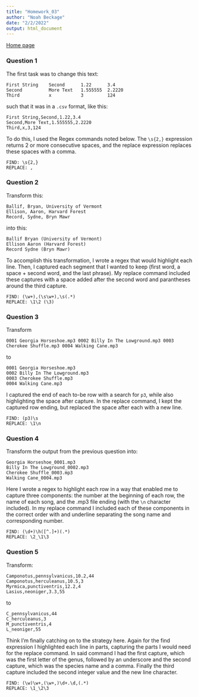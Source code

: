 ```yaml
---
title: "Homework_03"
author: "Noah Beckage"
date: "2/2/2022"
output: html_document
---
```


[Home page](index.html)


### Question 1
The first task was to change this text:
```
First String    Second      1.22      3.4
Second          More Text   1.555555  2.2220
Third           x           3         124
```
such that it was in a `.csv` format, like this:
```
First String,Second,1.22,3.4
Second,More Text,1.555555,2.2220
Third,x,3,124
```

To do this, I used the Regex commands noted below. The `\s{2,}` expression returns 2 or more consecutive spaces, and the replace expression replaces these spaces with a comma.

```
FIND: \s{2,}
REPLACE: ,
```

### Question 2 
Transform this:
```
Ballif, Bryan, University of Vermont
Ellison, Aaron, Harvard Forest
Record, Sydne, Bryn Mawr
```
into this:
```
Ballif Bryan (University of Vermont)
Ellison Aaron (Harvard Forest)
Record Sydne (Bryn Mawr)
```
To accomplish this transformation, I wrote a regex that would highlight each line. Then, I captured each segment that I wanted to keep (first word, a space + second word, and the last phrase). My replace command included these captures with a space added after the second word and parantheses around the third capture.

```
FIND: (\w+),(\s\w+),\s(.*)
REPLACE: \1\2 (\3)
```

### Question 3
Transform
```
0001 Georgia Horseshoe.mp3 0002 Billy In The Lowground.mp3 0003 Cherokee Shuffle.mp3 0004 Walking Cane.mp3
```
to
```
0001 Georgia Horseshoe.mp3
0002 Billy In The Lowground.mp3
0003 Cherokee Shuffle.mp3
0004 Walking Cane.mp3
```

I captured the end of each to-be row with a search for `p3`, while also highlighting the space after capture. In the replace command, I kept the captured row ending, but replaced the space after each with a new line.

```
FIND: (p3)\s
REPLACE: \1\n
```

### Question 4
Transform the output from the previous question into:
```
Georgia Horseshoe_0001.mp3
Billy In The Lowground_0002.mp3
Cherokee Shuffle_0003.mp3
Walking Cane_0004.mp3
```

Here I wrote a regex to highlight each row in a way that enabled me to capture three components: the number at the beginning of each row, the name of each song, and the .mp3 file ending (with the `\n` character included). In my replace command I included each of these components in the correct order with and underline separating the song name and corresponding number.

```
FIND: (\d+)\h([^.]+)(.*)
REPLACE: \2_\1\3
```

### Question 5
Transform:
```
Camponotus,pennsylvanicus,10.2,44
Camponotus,herculeanus,10.5,3
Myrmica,punctiventris,12.2,4
Lasius,neoniger,3.3,55
```
to
```
C_pennsylvanicus,44
C_herculeanus,3
M_punctiventris,4
L_neoniger,55
```

Think I'm finally catching on to the strategy here. Again for the find expression I highlighted each line in parts, capturing the parts I would need for the replace command. In said command I had the first capture, which was the first letter of the genus, followed by an underscore and the second capture, which was the species name and a comma. Finally the third capture included the second integer value and the new line character.

```
FIND: (\w)\w+,(\w+,)\d+.\d,(.*)
REPLACE: \1_\2\3
```
